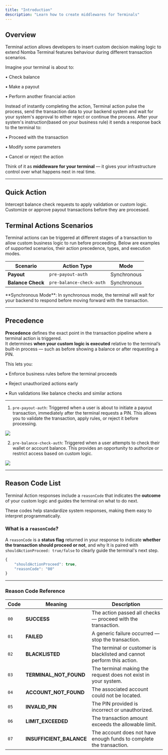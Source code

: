 ```yaml
---
title: "Introduction"
description: "Learn how to create middlewares for Terminals"
---
```



## Overview

Terminal action allows developers to insert custom decision making logic to extend Nomba Terminal features behaviour during different transaction scenarios. 

Imagine your terminal is about to:

• Check balance

• Make a payout

• Perform another financial action

Instead of instantly completing the action, Terminal action pulse the process, send the transaction data to your backend system and wait for your system's approval to either reject or continue the process. After your system's instruction(based on your business rule) it sends a response back to the terminal to:

• Proceed with the transaction  

• Modify some parameters  

• Cancel or reject the action  

Think of it as **middleware for your terminal** — it gives your infrastructure control over what happens next in real time.

---

## Quick Action

<CardGroup cols={2}>
  <Card
    title="Pre-Balance Check"
    icon="wallet"
    href="/products/terminals/terminal-actions/balance-check"
  >
    Intercept balance check requests to apply validation or custom logic.
  </Card>
  <Card
    title="Payout Transactions"
    icon="money-check-dollar"
    href="/products/terminals/terminal-actions/payout-transaction"
  >
    Customize or approve payout transactions before they are processed.
  </Card>
</CardGroup>


## Terminal Actions Scenarios

Terminal actions can be triggered at different stages of a transaction to allow custom business logic to run before proceeding. Below are examples of supported scenarios, their action precedence, types, and execution modes.

| **Scenario**       | **Action Type**             | **Mode**      |
|--------------------|-----------------------------|---------------|
| **Payout**         | `pre-payout-auth`           | Synchronous   |
| **Balance Check**  | `pre-balance-check-auth`    | Synchronous   |

<Note>
**Synchronous Mode**:  
In synchronous mode, the terminal will wait for your backend to respond before moving forward with the transaction.
</Note>

---

## Precedence

**Precedence** defines the exact point in the transaction pipeline where a terminal action is triggered.  
It determines **when your custom logic is executed** relative to the terminal’s built-in process — such as before showing a balance or after requesting a PIN.  

This lets you:

• Enforce business rules before the terminal proceeds

• Reject unauthorized actions early

• Run validations like balance checks and similar actions

---

1. `pre-payout-auth`:  Triggered when a user is about to initiate a payout transaction, immediately after the terminal requests a PIN. This allows you to validate the transaction, apply rules, or reject it before processing.

<Frame caption="Payout Transaction Flow (pre-payout-auth)">
  <img src="/images/payout.png" style={{ borderRadius: '0.5rem' }} loading="lazy" />
</Frame>

2. `pre-balance-check-auth`: Triggered when a user attempts to check their wallet or account balance. This provides an opportunity to authorize or restrict access based on custom logic.

<Frame caption="Balance Check Flow (pre-balance-check-auth)">
  <img src="/images/balance-check.png" style={{ borderRadius: '0.5rem' }} loading="lazy" />
</Frame>

---

## Reason Code List

Terminal Action responses include a `reasonCode` that indicates the **outcome** of your custom logic and guides the terminal on what to do next.

These codes help standardize system responses, making them easy to interpret programmatically.

### What is a `reasonCode`?

A `reasonCode` is a **status flag** returned in your response to indicate **whether the transaction should proceed or not**, and why It is paired with `shouldActionProceed: true/false` to clearly guide the terminal's next step.

```javascript
{
	"shouldActionProceed": true,
	"reasonCode": "00"		 
}
```

---

### Reason Code Reference

| **Code** | **Meaning**               | **Description**                                                         |
| -------- | ------------------------- | ----------------------------------------------------------------------- |
| `00`     | **SUCCESS**               | The action passed all checks — proceed with the transaction.            |
| `01`     | **FAILED**                | A generic failure occurred — stop the transaction.                      |
| `02`     | **BLACKLISTED**           | The terminal or customer is blacklisted and cannot perform this action. |
| `03`     | **TERMINAL\_NOT\_FOUND**  | The terminal making the request does not exist in your system.          |
| `04`     | **ACCOUNT\_NOT\_FOUND**   | The associated account could not be located.                            |
| `05`     | **INVALID\_PIN**          | The PIN provided is incorrect or unauthorized.                          |
| `06`     | **LIMIT\_EXCEEDED**       | The transaction amount exceeds the allowable limit.                     |
| `07`     | **INSUFFICIENT\_BALANCE** | The account does not have enough funds to complete the transaction.     |
